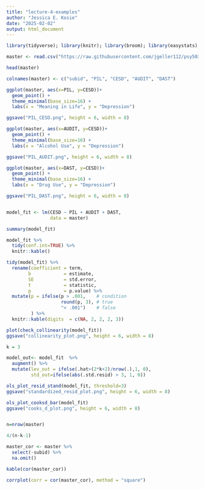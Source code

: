 ```yaml
---
title: "lecture-4-examples"
author: "Jessica E. Kosie"
date: "2025-02-02"
output: html_document
---
```


```r
library(tidyverse); library(knitr); library(broom); library(easystats); library(olsrr); library(corrplot)

```
```r

master <- read.csv("https://raw.githubusercontent.com/jgeller112/psy503-psych_stats/master/static/slides/10-linear_modeling/data/regress.csv")

head(master)

colnames(master) <- c("subid", "PIL", "CESD", "AUDIT", "DAST")

ggplot(master, aes(x=PIL, y=CESD))+
  geom_point() + 
  theme_minimal(base_size=16) +
  labs(x = "Meaning in Life", y = "Depression")

ggsave("PIL_CESD.png", height = 6, width = 8)

ggplot(master, aes(x=AUDIT, y=CESD))+
  geom_point() + 
  theme_minimal(base_size=16) +
  labs(x = "Alcohol Use", y = "Depression")

ggsave("PIL_AUDIT.png", height = 6, width = 8)

ggplot(master, aes(x=DAST, y=CESD))+
  geom_point() + 
  theme_minimal(base_size=16) +
  labs(x = "Drug Use", y = "Depression")

ggsave("PIL_DAST.png", height = 6, width = 8)


model_fit <- lm(CESD ~ PIL + AUDIT + DAST,
                data = master) 

summary(model_fit)

model_fit %>%
  tidy(conf.int=TRUE) %>%
  knitr::kable() 

tidy(model_fit) %>% 
  rename(coefficient = term,
        b            = estimate,
        SE           = std.error,
        t            = statistic,
        p            = p.value) %>%
  mutate(p = ifelse(p > .001,    # condition
                    round(p, 3), # true
                    "< .001")    # false
         ) %>% 
  knitr::kable(digits  = c(NA, 2, 2, 2, 3)) 

plot(check_collinearity(model_fit))
ggsave("collinearity_plot.png", height = 6, width = 8)

k = 3

model_out<- model_fit  %>%
  augment() %>%
  mutate(lev_out = ifelse(.hat>(2*k+2)/nrow(.),1, 0), 
         std_out=ifelse(abs(.std.resid) > 3, 1, 0))

ols_plot_resid_stand(model_fit, threshold=3)
ggsave("standardized_resid_plot.png", height = 6, width = 8)

ols_plot_cooksd_bar(model_fit)
ggsave("cooks_d_plot.png", height = 6, width = 8)


n=nrow(master)

4/(n-k-1)

master_cor <- master %>% 
  select(-subid) %>% 
  na.omit()

kable(cor(master_cor))

corrplot(corr = cor(master_cor), method = "square")


```
